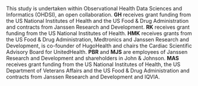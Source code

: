 This study is undertaken within Observational Health Data Sciences and Informatics (OHDSI), an open collaboration.
**GH** receives grant funding from the US National Institutes of Health and the US Food & Drug Administration and contracts from Janssen Research and Development.
**RK** receives grant funding from the US National Institutes of Health.
**HMK** receives grants from the US Food & Drug Administration, Medtronics and Janssen Research and Development, is co-founder of HugoHealth and chairs the Cardiac Scientific Advisory Board for UnitedHealth.
**PBR** and **MJS** are employees of Janssen Research and Development and shareholders in John & Johnson.
**MAS** receives grant funding from the US National Institutes of Health, the US Department of Veterans Affairs and the US Food & Drug Administration and contracts from Janssen Research and Development and IQVIA.
